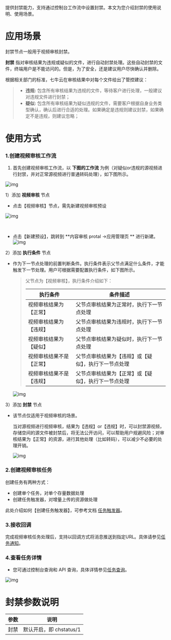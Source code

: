 提供封禁能力，支持通过控制台工作流中设置封禁。本文为您介绍封禁的使用说明、使用场景。



# 应用场景

封禁节点一般用于视频审核封禁。

**封禁** 指对审核结果为违规或疑似的文件，进行自动封禁处理。这些自动封禁的文件，终端用户是不能访问的。但是，为了安全，还是建议用户尽快确认并删除。

根据相关部门的标准，七牛云在审核结果中对每个文件给出了管控建议：

> - **违规:** 包含所有审核结果为违规的文件，等待客户进行处理，一般建议对违规文件进行封禁；
> - **疑似:** 包含所有审核结果为疑似违规的文件，需要客户根据自身业务类型确认，确认后进行合适的处理。如果确定是违规则建议封禁，如果确定不是违规，则建议忽略；



# 使用方式

### **1.创建视频审核工作流**

   1. 首先创建视频审核工作流，以 **下图的工作流** 为例（对疑似or违规的源视频进行封禁，并对正常源视频进行普通转码处理），如下图所示。

   ![img](https://dora-doc.qiniu.com/WX20210223-114858%402x.png)

   1）添加 **视频审核** 节点

   - 点击【视频审核】节点，需先新建视频审核预设

   ![img](https://dora-doc.qiniu.com/WX20210224-104833%402x.png)	

   ​	

   - 点击【新建预设】，跳转到 **内容审核 protal ->应用管理页 ** 进行新建。![img](https://dora-doc.qiniu.com/WX20210224-105046%402x.png)

   2）添加 **执行条件** 节点

   - 作为下一节点处理的前置判断条件。执行条件表示父节点满足什么条件，才能触发下一节处理。用户可根据需要配置执行条件，如下图所示。

     > 父节点为【视频审核】，执行条件介绍如下：
     >
     > | 执行条件                 | 条件描述                                             |
     > | ------------------------ | ---------------------------------------------------- |
     > | 视频审核结果为【正常】   | 父节点审核结果为正常时，执行下一节点处理             |
     > | 视频审核结果为【违规】   | 父节点审核结果为违规时，执行下一节点处理             |
     > | 视频审核结果为【疑似】   | 父节点审核结果为疑似时，执行下一节点处理             |
     > | 视频审核结果不是【正常】 | 父节点审核结果为【违规】或【疑似】，执行下一节点处理 |
     > | 视频审核结果不是【违规】 | 父节点审核结果为【正常】或【疑似】，执行下一节点处理 |

     ![img](https://dora-doc.qiniu.com/WX20210323-161413%402x.png)

   3）添加 **封禁** 节点

   - 该节点仅适用于视频审核的场景。

     当对源视频进行视频审核，结果为【违规】or【违规】时，可以封禁源视频，存储空间的源文件被封禁后，将无法公开访问，可以帮助用户规避风险；对审核结果为【正常】的资源，进行其他处理（比如转码），可以减少不必要的处理开销。

     ![img](https://dora-doc.qiniu.com/WX20210225-160533%402x.png)

### **2.创建视频审核任务**

   创建任务有两种方式：

   - 创建单个任务，对单个存量数据处理
   - 创建任务触发器，对增量上传的资源做处理

   此处介绍如何【创建任务触发器】，可参考文档 [任务触发器](https://developer.qiniu.com/dora/6489/task-workflow)。

### **3.接收回调**

   完成视频审核任务处理后，支持以回调方式将消息推送到指定URL。具体请参见[任务通知](https://developer.qiniu.com/dora/6504/receive-notifications)。

### **4.查看任务详情**

   - 您可通过控制台查询和 API 查询，具体详情参见[任务查询](https://developer.qiniu.com/dora/7512/audio-and-video-metadata-information01)。

   ![img](https://dora-doc.qiniu.com/WX20210225-160029%402x.png)

# 封禁参数说明

| 参数 | 说明                    |
| ---- | ----------------------- |
| 封禁 | 默认开启，即 chstatus/1 |

